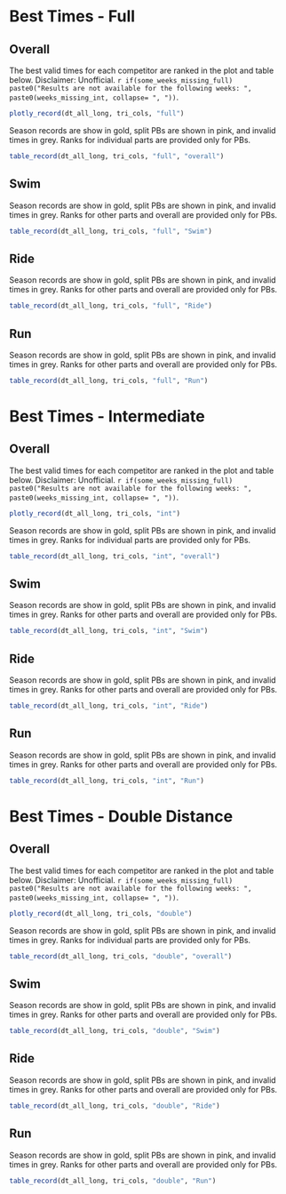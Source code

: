 
  
<!-- Do not edit this file -->
<!-- This Rmd file is created using make_record_rmd.R -->


# Best Times - Full

## Overall

The best valid times for each competitor are ranked in the plot and table below.
Disclaimer: Unofficial. `r if(some_weeks_missing_full) paste0("Results are not available for the following weeks: ", paste0(weeks_missing_int, collapse= ", "))`.

```r
plotly_record(dt_all_long, tri_cols, "full")
```



Season records are show in gold, split PBs are shown in pink, and invalid times in grey. Ranks for individual parts are provided only for PBs.

```r
table_record(dt_all_long, tri_cols, "full", "overall")
```

## Swim

Season records are show in gold, split PBs are shown in pink, and invalid times in grey. Ranks for other parts and overall are provided only for PBs.

```r
table_record(dt_all_long, tri_cols, "full", "Swim")
```

## Ride

Season records are show in gold, split PBs are shown in pink, and invalid times in grey. Ranks for other parts and overall are provided only for PBs.

```r
table_record(dt_all_long, tri_cols, "full", "Ride")
```

## Run

Season records are show in gold, split PBs are shown in pink, and invalid times in grey. Ranks for other parts and overall are provided only for PBs.

```r
table_record(dt_all_long, tri_cols, "full", "Run")
```


# Best Times - Intermediate

## Overall

The best valid times for each competitor are ranked in the plot and table below.
Disclaimer: Unofficial. `r if(some_weeks_missing_full) paste0("Results are not available for the following weeks: ", paste0(weeks_missing_int, collapse= ", "))`.

```r
plotly_record(dt_all_long, tri_cols, "int")
```



Season records are show in gold, split PBs are shown in pink, and invalid times in grey. Ranks for individual parts are provided only for PBs.

```r
table_record(dt_all_long, tri_cols, "int", "overall")
```

## Swim

Season records are show in gold, split PBs are shown in pink, and invalid times in grey. Ranks for other parts and overall are provided only for PBs.

```r
table_record(dt_all_long, tri_cols, "int", "Swim")
```

## Ride

Season records are show in gold, split PBs are shown in pink, and invalid times in grey. Ranks for other parts and overall are provided only for PBs.

```r
table_record(dt_all_long, tri_cols, "int", "Ride")
```

## Run

Season records are show in gold, split PBs are shown in pink, and invalid times in grey. Ranks for other parts and overall are provided only for PBs.

```r
table_record(dt_all_long, tri_cols, "int", "Run")
```


# Best Times - Double Distance

## Overall

The best valid times for each competitor are ranked in the plot and table below.
Disclaimer: Unofficial. `r if(some_weeks_missing_full) paste0("Results are not available for the following weeks: ", paste0(weeks_missing_int, collapse= ", "))`.

```r
plotly_record(dt_all_long, tri_cols, "double")
```



Season records are show in gold, split PBs are shown in pink, and invalid times in grey. Ranks for individual parts are provided only for PBs.

```r
table_record(dt_all_long, tri_cols, "double", "overall")
```

## Swim

Season records are show in gold, split PBs are shown in pink, and invalid times in grey. Ranks for other parts and overall are provided only for PBs.

```r
table_record(dt_all_long, tri_cols, "double", "Swim")
```

## Ride

Season records are show in gold, split PBs are shown in pink, and invalid times in grey. Ranks for other parts and overall are provided only for PBs.

```r
table_record(dt_all_long, tri_cols, "double", "Ride")
```

## Run

Season records are show in gold, split PBs are shown in pink, and invalid times in grey. Ranks for other parts and overall are provided only for PBs.

```r
table_record(dt_all_long, tri_cols, "double", "Run")
```


